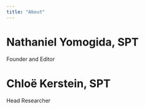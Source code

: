 ```yaml
---
title: "About"
---
```


:::{layout-ncol="2"}

# Nathaniel Yomogida, SPT

Founder and Editor

# Chloë Kerstein, SPT

Head Researcher

:::